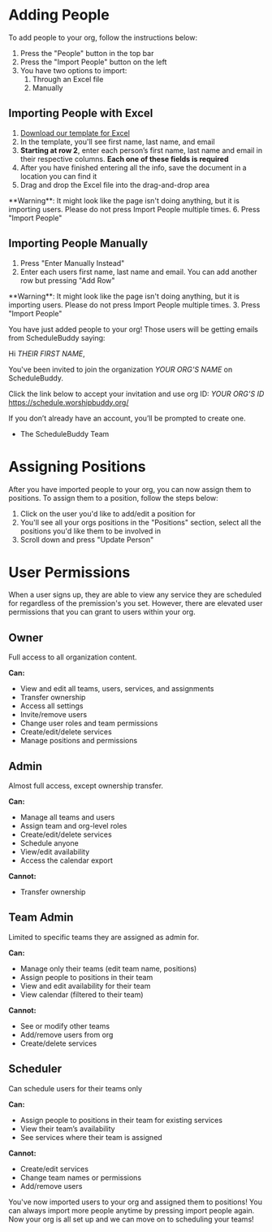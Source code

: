 # Adding People
To add people to your org, follow the instructions below:

1. Press the "People" button in the top bar
2. Press the "Import People" button on the left
3. You have two options to import:
    1. Through an Excel file
    2. Manually

## Importing People with Excel
1. <a href="https://pb.worshipbuddy.org/Import%20People.xlsx" download>Download our template for Excel</a>
2. In the template, you'll see first name, last name, and email
3. **Starting at row 2**, enter each person’s first name, last name and email in their respective columns. **Each one of these fields is required**
4. After you have finished entering all the info, save the document in a location you can find it
5. Drag and drop the Excel file into the drag-and-drop area
<Info>
  **Warning**: It might look like the page isn't doing anything, but it is importing users. Please do not press Import People multiple times.
</Info>
6. Press "Import People"

## Importing People Manually
1. Press "Enter Manually Instead"
2. Enter each users first name, last name and email. You can add another row but pressing "Add Row"
<Info>
  **Warning**: It might look like the page isn't doing anything, but it is importing users. Please do not press Import People multiple times.
</Info>
3. Press "Import People"

You have just added people to your org! Those users will be getting emails from ScheduleBuddy saying:


Hi *THEIR FIRST NAME*,

You've been invited to join the organization *YOUR ORG'S NAME* on ScheduleBuddy.

Click the link below to accept your invitation and use org ID: *YOUR ORG'S ID*
https://schedule.worshipbuddy.org/

If you don’t already have an account, you’ll be prompted to create one.

- The ScheduleBuddy Team

# Assigning Positions
After you have imported people to your org, you can now assign them to positions. To assign them to a position, follow the steps below:

1. Click on the user you'd like to add/edit a position for
2. You'll see all your orgs positions in the "Positions" section, select all the positions you'd like them to be involved in
3. Scroll down and press "Update Person"

# User Permissions
When a user signs up, they are able to view any service they are scheduled for regardless of the premission's you set. However, there are elevated user permissions that you can grant to users within your org.

## Owner
Full access to all organization content.

**Can:**
- View and edit all teams, users, services, and assignments
- Transfer ownership
- Access all settings
- Invite/remove users
- Change user roles and team permissions
- Create/edit/delete services
- Manage positions and permissions

## Admin
Almost full access, except ownership transfer.

**Can:**
- Manage all teams and users
- Assign team and org-level roles
- Create/edit/delete services
- Schedule anyone
- View/edit availability
- Access the calendar export

**Cannot:**
- Transfer ownership

## Team Admin
Limited to specific teams they are assigned as admin for.

**Can:**
- Manage only their teams (edit team name, positions)
- Assign people to positions in their team
- View and edit availability for their team
- View calendar (filtered to their team)

**Cannot:**
- See or modify other teams
- Add/remove users from org
- Create/delete services

## Scheduler
Can schedule users for their teams only

**Can:**
- Assign people to positions in their team for existing services
- View their team’s availability
- See services where their team is assigned

**Cannot:**
- Create/edit services
- Change team names or permissions
- Add/remove users


You've now imported users to your org and assigned them to positions! You can always import more people anytime by pressing import people again. Now your org is all set up and we can move on to scheduling your teams!
